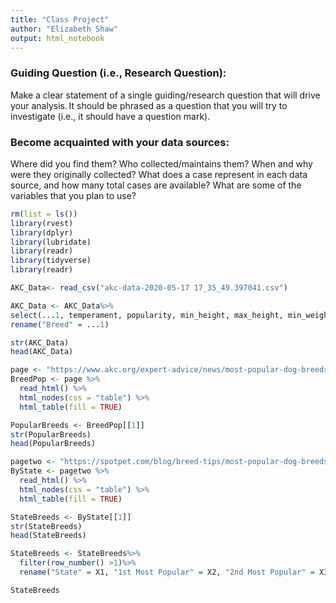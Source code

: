 ```yaml
---
title: "Class Project"
author: "Elizabeth Shaw"
output: html_notebook
---
```

### Guiding Question (i.e., Research Question):
Make a clear statement of a single guiding/research question that will drive your analysis. It should be phrased as a question that you will try to investigate (i.e., it should have a question mark). 

### Become acquainted with your data sources: 
Where did you find them? 
Who collected/maintains them? 
When and why were they originally collected? 
What does a case represent in each data source, and how many total cases are available? 
What are some of the variables that you plan to use? 

```r
rm(list = ls())
library(rvest)
library(dplyr)
library(lubridate)
library(readr)
library(tidyverse)
library(readr)
```


```r
AKC_Data<- read_csv("akc-data-2020-05-17 17_35_49.397041.csv")

AKC_Data <- AKC_Data%>%
select(...1, temperament, popularity, min_height, max_height, min_weight, max_weight, min_expectancy, max_expectancy, group, grooming_frequency_value, grooming_frequency_category, shedding_value, shedding_category, energy_level_value, energy_level_category, trainability_value, trainability_category, demeanor_value, demeanor_category)%>%
rename("Breed" = ...1)

str(AKC_Data)
head(AKC_Data)
```

```r
page <- "https://www.akc.org/expert-advice/news/most-popular-dog-breeds-full-ranking-list/"
BreedPop <- page %>%
  read_html() %>%
  html_nodes(css = "table") %>%
  html_table(fill = TRUE)

PopularBreeds <- BreedPop[[1]]
str(PopularBreeds)
head(PopularBreeds)
```

```r
pagetwo <- "https://spotpet.com/blog/breed-tips/most-popular-dog-breeds-by-state"
ByState <- pagetwo %>%
  read_html() %>%
  html_nodes(css = "table") %>%
  html_table(fill = TRUE)

StateBreeds <- ByState[[1]]
str(StateBreeds)
head(StateBreeds)
```

```r
StateBreeds <- StateBreeds%>%
  filter(row_number() >1)%>%
  rename("State" = X1, "1st Most Popular" = X2, "2nd Most Popular" = X3)

StateBreeds  
```

